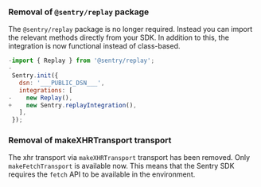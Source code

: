 ### Removal of `@sentry/replay` package

The `@sentry/replay` package is no longer required. Instead you can import the relevant methods directly from your SDK. In addition to this, the integration is now functional instead of class-based.

```JavaScript diff
-import { Replay } from '@sentry/replay';
-
 Sentry.init({
   dsn: '___PUBLIC_DSN___',
   integrations: [
-    new Replay(),
+    new Sentry.replayIntegration(),
   ],
 });
```

### Removal of makeXHRTransport transport

The xhr transport via `makeXHRTransport` transport has been removed. Only `makeFetchTransport` is available now. This means that the Sentry SDK requires the `fetch` API to be available in the environment.
